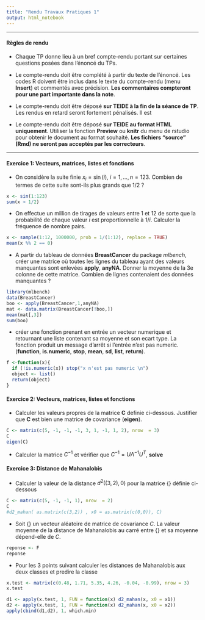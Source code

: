 ```yaml
---
title: "Rendu Travaux Pratiques 1"
output: html_notebook
---
```


** **

#### Règles de rendu

* Chaque TP donne lieu à un bref compte-rendu portant sur certaines questions posées dans l'énoncé du TPs.

* Le compte-rendu doit être complété à partir du texte de l'énoncé. Les codes R doivent être inclus dans le texte du compte-rendu (menu **Insert**) et commentés avec précision. **Les commentaires compteront pour une part importante dans la note**.

* Le compte-rendu doit être déposé **sur TEIDE à la fin de la séance de TP**. Les rendus en retard seront fortement pénalisés. Il est 

* Le compte-rendu doit être déposé **sur TEIDE au format HTML uniquement**. Utiliser la fonction **Preview** ou **knitr** du menu de rstudio pour obtenir le document au format souhaité. **Les fichiers "source" (Rmd) ne seront pas acceptés par les correcteurs**.



** **


#### Exercice 1: Vecteurs, matrices, listes et fonctions 

* On considère la suite finie $x_i = \sin(i)$, $i = 1,\dots,n = 123$. Combien de termes de cette suite sont-ils plus grands que 1/2 ? 

```r
x <- sin(1:123)
sum(x > 1/2)
```


* On effectue un million de tirages de valeurs entre 1 et 12 de sorte que la probabilité de chaque valeur $i$ est proportionnelle à $1/i$. Calculer la fréquence de nombre pairs.

```r
x <- sample(1:12, 1000000, prob = 1/(1:12), replace = TRUE)
mean(x %% 2 == 0)
```



* A partir du tableau de données **BreastCancer** du package *mlbench*, créer une matrice où toutes les lignes du tableau ayant des valeurs manquantes sont enlevées **apply**, **anyNA**. Donner la moyenne de la 3e colonne de cette matrice. Combien de lignes contenaient des données manquantes ?


```r
library(mlbench)
data(BreastCancer)
boo <- apply(BreastCancer,1,anyNA)
mat <- data.matrix(BreastCancer[!boo,])
mean(mat[,3])
sum(boo)
```

* créer une fonction prenant en entrée un vecteur numerique et retournant une liste contenant sa moyenne et son ecart type. La fonction produit un message d'arrêt si l'entrée n'est pas numeric. (**function**, **is.numeric**, **stop**, **mean**, **sd**, **list**, **return**). 


```r
f <-function(x){
  if (!is.numeric(x)) stop("x n'est pas numeric \n")
  object <- list()
  return(object)
}

```


#### Exercice 2: Vecteurs, matrices, listes et fonctions 

* Calculer les valeurs propres de la matrice **C** definie ci-dessous. Justifier que **C** est bien une matrice de covariance (**eigen**). 

```r
C <- matrix(c(5, -1, -1, -1, 3, 1, -1, 1, 2), nrow  = 3)
C
eigen(C)
```

* Calculer la matrice $C^{-1}$ et vérifier que $C^{-1} = U \Lambda^{-1} U^T$, **solve**


#### Exercice 3: Distance de Mahanalobis 



* Calculer la valeur de la distance $d^2((3,2),0)$ pour la matrice {\bf C} définie ci-dessous

```r
C <- matrix(c(5, -1, -1, 1), nrow  = 2)
C
#d2_mahan( as.matrix(c(3,2)) , x0 = as.matrix(c(0,0)), C)  
```


* Soit {\bf x} un vecteur aléatoire de matrice de covariance $C$. La valeur moyenne de la distance de Mahanalobis au carré entre {\bf x} et sa moyenne dépend-elle de $C$.

```r
reponse <- F
reponse
```

* Pour les 3 points suivant calculer les distances de Mahanalobis aux deux classes et predire la classe
```r
x.test <- matrix(c(0.48, 1.71, 5.35, 4.26, -0.04, -0.99), nrow = 3) 
x.test
```


```r
d1 <- apply(x.test, 1, FUN = function(x) d2_mahan(x, x0 = x1))
d2 <- apply(x.test, 1, FUN = function(x) d2_mahan(x, x0 = x2))
apply(cbind(d1,d2), 1, which.min)
```



